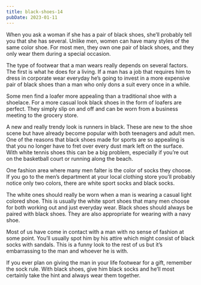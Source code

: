 ```yaml
---
title: black-shoes-14
pubDate: 2023-01-11
---
```


When you ask a woman if she has a pair of black shoes, she’ll probably tell you that she has several. Unlike men, women can have many styles of the same color shoe. For most men, they own one pair of black shoes, and they only wear them during a special occasion.

The type of footwear that a man wears really depends on several factors. The first is what he does for a living. If a man has a job that requires him to dress in corporate wear everyday he’s going to invest in a more expensive pair of black shoes than a man who only dons a suit every once in a while.  

Some men find a loafer more appealing than a traditional shoe with a shoelace. For a more casual look black shoes in the form of loafers are perfect. They simply slip on and off and can be worn from a business meeting to the grocery store.  

A new and really trendy look is runners in black. These are new to the shoe scene but have already become popular with both teenagers and adult men. One of the reasons that black shoes made for sports are so appealing is that you no longer have to fret over every dust mark left on the surface. With white tennis shoes this can be a big problem, especially if you’re out on the basketball court or running along the beach.

One fashion area where many men falter is the color of socks they choose. If you go to the men’s department at your local clothing store you’ll probably notice only two colors, there are white sport socks and black socks.

The white ones should really be worn when a man is wearing a casual light colored shoe. This is usually the white sport shoes that many men choose for both working out and just everyday wear. Black shoes should always be paired with black shoes. They are also appropriate for wearing with a navy shoe.

Most of us have come in contact with a man with no sense of fashion at some point. You’ll usually spot him by his attire which might consist of black socks with sandals. This is a funny look to the rest of us but it’s embarrassing to the man and whoever he is with.

If you ever plan on giving the man in your life footwear for a gift, remember the sock rule. With black shoes, give him black socks and he’ll most certainly take the hint and always wear them together.